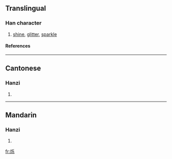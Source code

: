 {{see|爍}}

==Translingual==
===Han character===
{{Han char|rn=86|rad=火|as=05|sn=9|four=|canj=火竹女木 (FHVD)}}
# [[shine]], [[glitter]], [[sparkle]]
====References====
{{Han ref|kx=0669.101|hdz=32196.090|uh=70C1|ud=28865}}

----
==Cantonese==
===Hanzi===
{{yue-hanzi|jyut=|y=seuk3}}
# {{defn|Cantonese}}

----
==Mandarin==
===Hanzi===
{{cmn-hanzi|tra=爍|pin=[[shuò]] (shuo4)|wg=shuo<sup>4</sup>}}
# {{defn|Mandarin}}

[[fr:烁]]